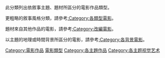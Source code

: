 {{Commonscat|Films by subject}}

此分類列出依敘事主題、題材所區分的電影作品類型。

更粗略的敘事風格分類，請參考[[:Category:各類型電影|:Category:各類型電影]]。

題材來自其他作品的電影，請參考[[:Category:改編電影|:Category:改編電影]]。

以主題的地理或時間背景所區分的電影，請參考[[:Category:各背景電影|:Category:各背景電影]]。

[[Category:電影作品|Category:電影作品]]
[[Category:電影類型|]]
[[Category:各主題作品|Category:各主題作品]]
[[Category:各主题视觉艺术|Category:各主题视觉艺术]]